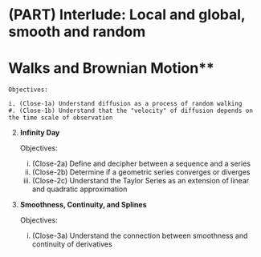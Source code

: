 # (PART) Interlude: Local and global, smooth and random {.unnumbered}

# Walks and Brownian Motion**

    Objectives:

    i. (Close-1a) Understand diffusion as a process of random walking
    #. (Close-1b) Understand that the "velocity" of diffusion depends on the time scale of observation

2. **Infinity Day**

    Objectives:

    i. (Close-2a) Define and decipher between a sequence and a series
    #. (Close-2b) Determine if a geometric series converges or diverges
    #. (Close-2c) Understand the Taylor Series as an extension of linear and quadratic approximation

3. **Smoothness, Continuity, and Splines**

    Objectives:

    i. (Close-3a) Understand the connection between smoothness and continuity of derivatives
